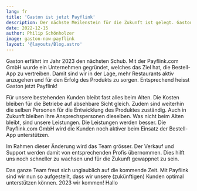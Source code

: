 ```yaml
---
lang: fr
title: 'Gaston ist jetzt Payflink'
description: Der nächste Meilenstein für die Zukunft ist gelegt. Gaston wird besser, grösser und erhält einen neuen Namen.
date: 2022-12-15
author: Philip Schönholzer
image: gaston-now-payflink
layout: '@layouts/Blog.astro'
---
```


Gaston erfährt im Jahr 2023 den nächsten Schub. Mit der Payflink.com GmbH wurde ein Unternehmen gegründet, welches das Ziel hat, die Bestell-App zu vertreiben. Damit sind wir in der Lage, mehr Restaurants aktiv anzugehen und für den Erfolg des Produkts zu sorgen. Entsprechend heisst Gaston jetzt Payflink!

Für unsere bestehenden Kunden bleibt fast alles beim Alten. Die Kosten bleiben für die Betriebe auf absehbare Sicht gleich. Zudem sind weiterhin die selben Personen für die Entwicklung des Produktes zuständig. Auch in Zukunft bleiben Ihre Ansprechspersonen dieselben. Was nicht beim Alten bleibt, sind unsere Leistungen. Die Leistungen werden besser. Die Payflink.com GmbH wird die Kunden noch aktiver beim Einsatz der Bestell-App unterstützen.

Im Rahmen dieser Änderung wird das Team grösser. Der Verkauf und Support werden damit von entsprechenden Profis übernommen. Dies hilft uns noch schneller zu wachsen und für die Zukunft gewappnet zu sein.

Das ganze Team freut sich unglaublich auf die kommende Zeit. Mit Payflink sind wir nun so aufgestellt, dass wir unsere (zukünftigen) Kunden optimal unterstützen können. 2023 wir kommen! Hallo
